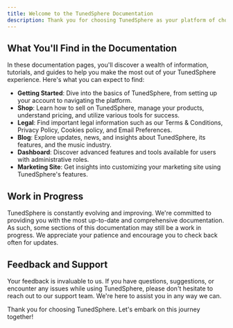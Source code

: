 ```yaml
---
title: Welcome to the TunedSphere Documentation
description: Thank you for choosing TunedSphere as your platform of choice! This documentation is your go-to resource for understanding and utilizing all the features and functionalities of TunedSphere.
---
```


## What You'll Find in the Documentation

In these documentation pages, you'll discover a wealth of information, tutorials, and guides to help you make the most out of your TunedSphere experience. Here's what you can expect to find:

- **Getting Started**: Dive into the basics of TunedSphere, from setting up your account to navigating the platform.
- **Shop**: Learn how to sell on TunedSphere, manage your products, understand pricing, and utilize various tools for success.
- **Legal**: Find important legal information such as our Terms & Conditions, Privacy Policy, Cookies policy, and Email Preferences.
- **Blog**: Explore updates, news, and insights about TunedSphere, its features, and the music industry.
- **Dashboard**: Discover advanced features and tools available for users with administrative roles.
- **Marketing Site**: Get insights into customizing your marketing site using TunedSphere's features.

## Work in Progress

TunedSphere is constantly evolving and improving. We're committed to providing you with the most up-to-date and comprehensive documentation. As such, some sections of this documentation may still be a work in progress. We appreciate your patience and encourage you to check back often for updates.

## Feedback and Support

Your feedback is invaluable to us. If you have questions, suggestions, or encounter any issues while using TunedSphere, please don't hesitate to reach out to our support team. We're here to assist you in any way we can.

Thank you for choosing TunedSphere. Let's embark on this journey together!
